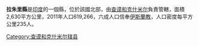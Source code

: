 '''拉朱里縣'''是[[印度|印度]]的一個縣，位於該國北部，由[[查谟和克什米尔_(中央直辖区)|查谟和克什米尔]]負責管轄，面積2,630平方公里，2011年人口619,266，六成人口信奉[[伊斯蘭教|伊斯蘭教]]，人口密度每平方公里235人。

{{Coord|33|15|N|74|15|E|region:IN_type:adm2nd|display=title}}

{{Jammu and Kashmir}}
{{印度行政区划小作品}}

[[Category:查谟和克什米尔辖县|Category:查谟和克什米尔辖县]]